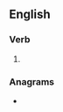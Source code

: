 ==English==

===Verb===
{{head|en|verb form}}

# {{en-past of|remit}}

===Anagrams===
* {{anagrams|en|a=deeimrtt|contraremitted}}